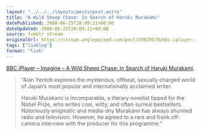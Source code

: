 ```yaml
---
layout: "../../../layouts/posts/post.astro"
title: "A Wild Sheep Chase: In Search of Haruki Murakami"
datePublished: 2008-06-25T20:09:21+00:00
dateUpdated: 2008-06-25T20:09:21+00:00
source: tumblr stream
originalUrl: https://stream.anglepoised.com/post/39829578/bbc-iplayer-imagine-a-wild-sheep-chase-in
tags: ["linklog"]
format: "link"
---
```


[BBC iPlayer &#8211; Imagine &#8211; A Wild Sheep Chase: In Search of Haruki Murakami][1]

> &ldquo;Alan Yentob explores the mysterious, offbeat, sexually charged world of Japan&rsquo;s most popular and internationally acclaimed writer.
>
> Haruki Murakami is incomparable, a literary novelist tipped for the Nobel Prize, who writes cool, witty, and often surreal bestsellers. Notoriously enigmatic and media-shy Murakami has always shunned radio and television. However, he agreed to a rare and frank off-camera interview with the producer for this programme.&rdquo;

[1]: https://www.bbc.co.uk/programmes/b00ck232
